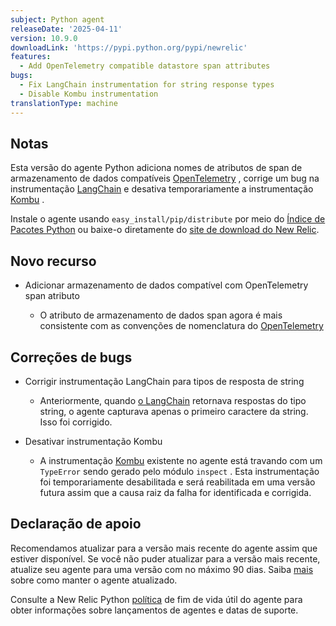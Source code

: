 ```yaml
---
subject: Python agent
releaseDate: '2025-04-11'
version: 10.9.0
downloadLink: 'https://pypi.python.org/pypi/newrelic'
features:
  - Add OpenTelemetry compatible datastore span attributes
bugs:
  - Fix LangChain instrumentation for string response types
  - Disable Kombu instrumentation
translationType: machine
---
```


## Notas

Esta versão do agente Python adiciona nomes de atributos de span de armazenamento de dados compatíveis [OpenTelemetry](https://github.com/open-telemetry/semantic-conventions/blob/v1.24.0/docs/database/database-spans.md) , corrige um bug na instrumentação [LangChain](https://pypi.org/project/langchain/) e desativa temporariamente a instrumentação [Kombu](https://pypi.org/project/kombu/) .

Instale o agente usando `easy_install/pip/distribute` por meio do [Índice de Pacotes Python](https://pypi.python.org/pypi/newrelic) ou baixe-o diretamente do [site de download do New Relic](https://download.newrelic.com/python_agent/release).

## Novo recurso

* Adicionar armazenamento de dados compatível com OpenTelemetry span atributo

  * O atributo de armazenamento de dados span agora é mais consistente com as convenções de nomenclatura do [OpenTelemetry](https://github.com/open-telemetry/semantic-conventions/blob/v1.24.0/docs/database/database-spans.md)

## Correções de bugs

* Corrigir instrumentação LangChain para tipos de resposta de string

  * Anteriormente, quando [o LangChain](https://pypi.org/project/langchain/) retornava respostas do tipo string, o agente capturava apenas o primeiro caractere da string. Isso foi corrigido.

* Desativar instrumentação Kombu

  * A instrumentação [Kombu](https://pypi.org/project/kombu/) existente no agente está travando com um `TypeError` sendo gerado pelo módulo `inspect` . Esta instrumentação foi temporariamente desabilitada e será reabilitada em uma versão futura assim que a causa raiz da falha for identificada e corrigida.

## Declaração de apoio

Recomendamos atualizar para a versão mais recente do agente assim que estiver disponível. Se você não puder atualizar para a versão mais recente, atualize seu agente para uma versão com no máximo 90 dias. Saiba [mais](/docs/new-relic-solutions/new-relic-one/install-configure/update-new-relic-agent/) sobre como manter o agente atualizado.

Consulte a New Relic Python [política](/docs/apm/agents/python-agent/getting-started/python-agent-eol-policy/) de fim de vida útil do agente para obter informações sobre lançamentos de agentes e datas de suporte.